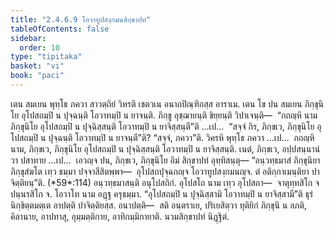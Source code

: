 ```yaml
---
title: "2.4.6.9 โอวาทูปสงฺกมนสิกฺขาปท"
tableOfContents: false
sidebar:
  order: 10
type: "tipitaka"
basket: "vi"
book: "paci"
---
```



<DynamicBreadcrumb />

<Division number="1058" book="paci">

<Paragraph number="3167" book="paci">
เตน สมเยน พุทฺโธ ภควา สาวตฺถิยํ วิหรติ เชตวเน อนาถปิณฺฑิกสฺส อาราเม. เตน โข ปน สมเยน ภิกฺขุนิโย อุโปสถมฺปิ น ปุจฺฉนฺติ โอวาทมฺปิ น ยาจนฺติ. ภิกฺขู อุชฺฌายนฺติ ขิยฺยนฺติ วิปาเจนฺติ—  “กถญฺหิ นาม ภิกฺขุนิโย อุโปสถมฺปิ น ปุจฺฉิสฺสนฺติ โอวาทมฺปิ น ยาจิสฺสนฺตี”ติ …เป…  “สจฺจํ กิร, ภิกฺขเว, ภิกฺขุนิโย อุโปสถมฺปิ น ปุจฺฉนฺติ โอวาทมฺปิ น ยาจนฺตี”ติ? “สจฺจํ, ภควา”ติ. วิครหิ พุทฺโธ ภควา …เป…  กถญฺหิ นาม, ภิกฺขเว, ภิกฺขุนิโย อุโปสถมฺปิ น ปุจฺฉิสฺสนฺติ โอวาทมฺปิ น ยาจิสฺสนฺติ. เนตํ, ภิกฺขเว, อปฺปสนฺนานํ วา ปสาทาย …เป…  เอวญฺจ ปน, ภิกฺขเว, ภิกฺขุนิโย อิมํ สิกฺขาปทํ อุทฺทิสนฺตุ—
</Paragraph>

</Division>
<Division number="1059" book="paci">

<Paragraph number="3168" book="paci">
<Emphasis>“อนฺวทฺธมาสํ ภิกฺขุนิยา ภิกฺขุสํฆโต เทฺว ธมฺมา ปจฺจาสีสิตพฺพา—  อุโปสถปุจฺฉกญฺจ โอวาทูปสงฺกมนญฺจ. ตํ อติกฺกาเมนฺติยา ปาจิตฺติยนฺ”</Emphasis>ติ. (*59*:<Emphasis>114</Emphasis>)
</Paragraph>

</Division>
<Division number="1060" book="paci">

<Paragraph number="3169" book="paci">
<Emphasis>อนฺวทฺธมาสนฺ</Emphasis>ติ อนุโปสถิกํ. <Emphasis>อุโปสโถ</Emphasis> นาม เทฺว อุโปสถา—  จาตุทฺทสิโก จ ปนฺนรสิโก จ.
</Paragraph>

<Paragraph number="3170" book="paci">
<Emphasis>โอวาโท</Emphasis> นาม อฏฺฐ ครุธมฺมา. “อุโปสถมฺปิ น ปุจฺฉิสฺสามิ โอวาทมฺปิ น ยาจิสฺสามี”ติ ธุรํ นิกฺขิตฺตมตฺเต อาปตฺติ ปาจิตฺติยสฺส.
</Paragraph>

</Division>
<Division number="1061" book="paci">

<Paragraph number="3171" book="paci">
อนาปตฺติ—  สติ อนฺตราเย, ปริเยสิตฺวา ทุติยิกํ ภิกฺขุนึ น ลภติ, คิลานาย, อาปทาสุ, อุมฺมตฺติกาย, อาทิกมฺมิกายาติ.

</Paragraph>
</Division>

<Paragraph number="3172" type="center" book="paci">
นวมสิกฺขาปทํ นิฏฺฐิตํ.
</Paragraph>